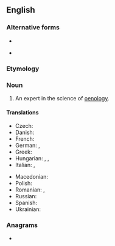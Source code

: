 {{also|œnologist}}
==English==

===Alternative forms===
* {{l|en|enologist}}
* {{l|en|œnologist}} {{qualifier|archaic}}

===Etymology===
{{suffix|en|oenology|ist}}

===Noun===
{{en-noun}}

# An expert in the science of [[oenology]].

====Translations====
{{trans-top|an expert in the science of oenology}}
* Czech: {{t|cs|enolog}}
* Danish: {{t+|da|ønolog|c}}
* French: {{t+|fr|œnologue|m|f}}
* German: {{t+|de|Önologe|m}}, {{t+|de|Önologin|f}}
* Greek: {{t+|el|οινολόγος|m|f}}
* Hungarian: {{t+|hu|borász}}, {{t+|hu|borszakértő}}, {{t+|hu|önológus}}
* Italian: {{t+|it|enologo|m}}, {{t+|it|enologa|f}}
{{trans-mid}}
* Macedonian: {{t|mk|енолог|m}}
* Polish: {{t+|pl|enolog|m}}
* Romanian: {{t|ro|enolog|m}}, {{t|ro|enologă|f}}
* Russian: {{t+|ru|эно́лог|m}}
* Spanish: {{t|es|enólogo|m}}
* Ukrainian: {{t|uk|енолог|m}}
{{trans-bottom}}

===Anagrams===
* {{anagrams|en|ontologies|ontologise|solongoite|tonologies}}